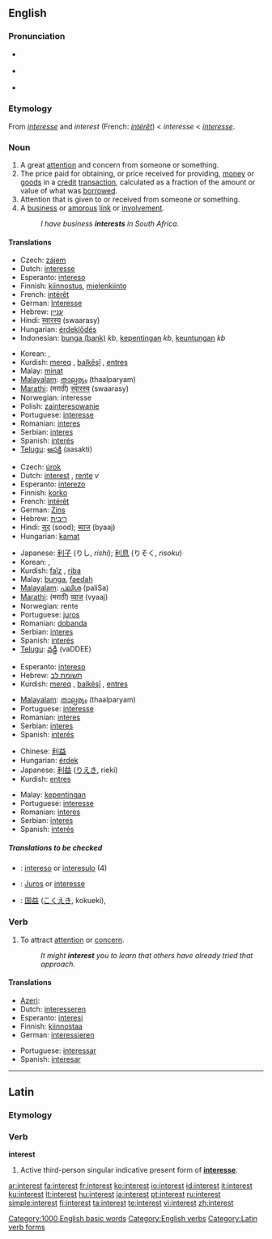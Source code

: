 {{wikipedia|dab=Interest (disambiguation)|Interest}}
==English==

{{rank|story|deep|meet|472|interest|brother|I've|longer}}

===Pronunciation===
* {{a|US}} {{IPA|/ˈɪntəɹəst/}}
* {{a|RP}} {{IPA|/ˈɪntrɛst/}}
* {{audio|en-us-interest.ogg|Audio (US)}}

===Etymology===
From {{OF.}} ''[[interesse]]'' and ''interest'' (French: ''[[intérêt]]'') < {{ML.}} ''interesse'' < {{L.}} ''[[interesse]]''.

===Noun===
{{wikipedia}}
{{en-noun}}

# A great [[attention]] and concern from someone or something.
# The price paid for obtaining, or price received for providing, [[money]] or [[goods]] in a [[credit]] [[transaction]], calculated as a fraction of the amount or value of what was [[borrow]]ed.
# Attention that is given to or received from someone or something.
# A [[business]] or [[amorous]] [[link]] or [[involvement]].
#: ''I have business '''interests''' in South Africa.''

====Translations====
{{trans-top|great attention and concern from someone}}
* Czech: [[zájem]] {{m}}
* Dutch: [[interesse]] {{f}}
* Esperanto: [[intereso]]
* Finnish: [[kiinnostus]], [[mielenkiinto]]
* French: [[intérêt]] {{m}}
* German: [[Interesse]] {{n}}
* Hebrew: [[עניין]] {{m}}
* Hindi: [[स्वारस्य]] (swaarasy)
* Hungarian: [[érdeklődés]]
* Indonesian: [[bunga (bank)]] ''kb'', [[penting|kepentingan]] ''kb'', [[keuntungan]] ''kb''
{{trans-mid}}
* Korean: {{ko-inline|흥미|heungmi}}, {{ko-inline|관심|gwansim}}
* Kurdish: [[mereq]] {{f}}, [[balkêşî]] {{f}}, [[entres]] {{f}}
* Malay: [[minat]]
* [[Malayalam]]: [[താല്പര്യം]] (thaalparyam)
* [[Marathi]]: (मराठी) [[स्वारस्य]] (swaarasy)
* Norwegian: interesse {{m}}
* Polish: [[zainteresowanie]] {{n}}
* Portuguese: [[interesse]] {{m}}
* Romanian: [[interes]] {{n}}
* Serbian: [[interes]] {{m}}
* Spanish: [[interés]] {{m}}
* [[Telugu]]: [[ఆసక్తి]] (aasakti)
{{trans-bottom}}

{{trans-top|the price of credit}}
* Czech: [[úrok]] {{m}}
* Dutch: [[interest]] {{m}}, [[rente]] ''v''
* Esperanto: [[interezo]]
* Finnish: [[korko]]
* French: [[intérêt]] {{m}}
* German: [[Zins]] {{m}}
* Hebrew: [[ריבית]] {{f}}
* Hindi: [[सूद]] (sood); [[ब्याज]] (byaaj)
* Hungarian: [[kamat]]
{{trans-mid}}
* Japanese: [[利子]] (りし, ''rishi''); [[利息]] (りそく, ''risoku'')
* Korean: {{ko-inline|이자|ija}}, {{ko-inline|이익|i-ik}}
* Kurdish: [[faîz]] {{f}}, [[riba]] {{f}}
* Malay: [[bunga]], [[faedah]]
* [[Malayalam]]: [[പലിശ]] (paliSa)
* [[Marathi]]: (मराठी) [[व्याज]] (vyaaj)
* Norwegian: rente {{f}}
* Portuguese: [[juros]] {{m}}
* Romanian: [[dobanda]]
* Serbian: [[interes]] {{m}}
* Spanish: [[interés]] {{m}}
* [[Telugu]]: [[వడ్డీ]] (vaDDEE)
{{trans-bottom}}

{{trans-top|attention that is given to or received from someone or something}}
* Esperanto: [[intereso]]
* Hebrew: [[תשומת לב]] {{f}}
* Kurdish: [[mereq]] {{f}}, [[balkêşî]] {{f}}, [[entres]] {{f}}
{{trans-mid}}
* [[Malayalam]]: [[താല്പര്യം]] (thaalparyam)
* Portuguese: [[interesse]] {{m}}
* Romanian: [[interes]] {{n}}
* Serbian: [[interes]] {{m}}
* Spanish: [[interés]] {{m}}
{{trans-bottom}}

{{trans-top|business or amorous link or involvement}}
* Chinese: [[利益]]
* Hungarian: [[érdek]]
* Japanese: [[利益]] ([[りえき]], rieki)
* Kurdish: [[entres]] {{f}}
{{trans-mid}}
* Malay: [[kepentingan]]
* Portuguese: [[interesse]] {{m}}
* Romanian: [[interes]] {{n}}
* Serbian: [[interes]] {{m}}
* Spanish: [[interés]] {{m}}
{{trans-bottom}}

=====Translations to be checked=====
{{checktrans}}
{{top}}
* {{ttbc|Esperanto}}: [[intereso]] or [[interesulo]] (4)
* {{ttbc|Portuguese}}: [[Juros]] or [[interesse]]
* {{ttbc|Japanese}}: [[国益]] ([[こくえき]], kokueki),
{{mid}}
{{bottom}}

===Verb===
{{en-verb}}

# To attract [[attention]] or [[concern]].
#: ''It might '''interest''' you to learn that others have already tried that approach.''

====Translations====
{{top}}
* [[Azeri]]: {{t|az|maraq}}
* Dutch: [[interesseren]]
* Esperanto: [[interesi]]
* Finnish: [[kiinnostaa]]
* German: [[interessieren]]
{{mid}}
* Portuguese: [[interessar]]
* Spanish: [[interesar]]
{{bottom}}

[[Category:1000 English basic words]]
[[Category:English verbs]]

----

==Latin==

===Etymology===
{{inflected form of|interesse}}

===Verb===
'''interest'''

# Active third-person singular indicative present form of '''[[interesse]]'''.

[[Category:Latin verb forms]]

[[ar:interest]]
[[fa:interest]]
[[fr:interest]]
[[ko:interest]]
[[io:interest]]
[[id:interest]]
[[it:interest]]
[[ku:interest]]
[[lt:interest]]
[[hu:interest]]
[[ja:interest]]
[[pt:interest]]
[[ru:interest]]
[[simple:interest]]
[[fi:interest]]
[[ta:interest]]
[[te:interest]]
[[vi:interest]]
[[zh:interest]]